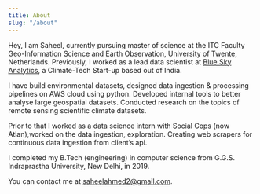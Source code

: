 ```yaml
---
title: About
slug: "/about"
---
```


Hey, I am Saheel, currently pursuing master of science at the ITC Faculty Geo-Information Science and Earth Observation, University of Twente, Netherlands. Previously, I worked as a lead data scientist at [Blue Sky Analytics](https://blueskyhq.io/), a Climate-Tech Start-up based out of India.

I have build environmental datasets, designed data ingestion & processing pipelines on AWS cloud using python. 
Developed internal tools to better analyse large geospatial datasets. Conducted research on the topics of 
remote sensing scientific climate datasets.  

Prior to that I worked as a data science intern with Social Cops (now Atlan),worked 
on the data ingestion, exploration. Creating web scrapers for continuous data ingestion 
from client’s api.

I completed my B.Tech (engineering) in computer science from G.G.S. Indraprastha University, New Delhi, 
in 2019. 

You can contact me at [saheelahmed2@gmail.com](mailto:saheelahmed2@gmail.com).